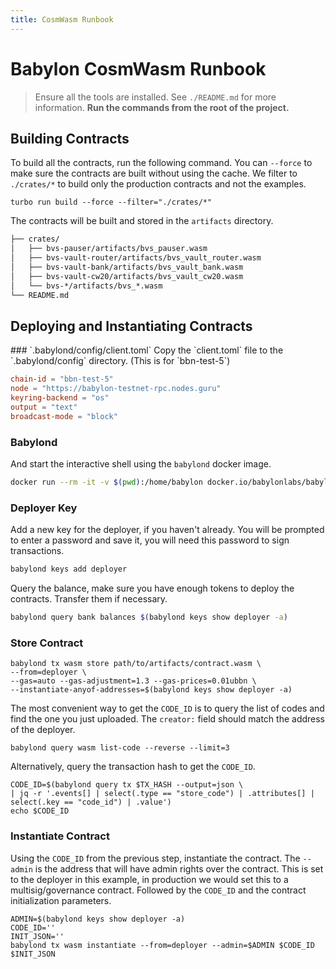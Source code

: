 ```yaml
---
title: CosmWasm Runbook
---
```



# Babylon CosmWasm Runbook

> Ensure all the tools are installed. See `./README.md` for more information.
> **Run the commands from the root of the project.**

## Building Contracts

To build all the contracts, run the following command.
You can `--force` to make sure the contracts are built without using the cache.
We filter to `./crates/*` to build only the production contracts and not the examples.

```shell
turbo run build --force --filter="./crates/*"
```

The contracts will be built and stored in the `artifacts` directory.

```txt
├── crates/
│   ├── bvs-pauser/artifacts/bvs_pauser.wasm
│   ├── bvs-vault-router/artifacts/bvs_vault_router.wasm
│   ├── bvs-vault-bank/artifacts/bvs_vault_bank.wasm
│   ├── bvs-vault-cw20/artifacts/bvs_vault_cw20.wasm
│   └── bvs-*/artifacts/bvs_*.wasm
└── README.md
```

## Deploying and Instantiating Contracts

<Steps>
  ### `.babylond/config/client.toml`
  Copy the `client.toml` file to the `.babylond/config` directory. (This is for `bbn-test-5`)

```toml filename=".babylond/config/client.toml" copy
chain-id = "bbn-test-5"
node = "https://babylon-testnet-rpc.nodes.guru"
keyring-backend = "os"
output = "text"
broadcast-mode = "block"
```

### Babylond

And start the interactive shell using the `babylond` docker image.

```sh
docker run --rm -it -v $(pwd):/home/babylon docker.io/babylonlabs/babylond:v1.0.0-rc.6 sh
```

### Deployer Key

Add a new key for the deployer, if you haven't already.
You will be prompted to enter a password and save it, you will need this password to sign transactions.

```sh
babylond keys add deployer
```

Query the balance, make sure you have enough tokens to deploy the contracts.
Transfer them if necessary.

```sh
babylond query bank balances $(babylond keys show deployer -a)
```

### Store Contract

```shell
babylond tx wasm store path/to/artifacts/contract.wasm \
--from=deployer \
--gas=auto --gas-adjustment=1.3 --gas-prices=0.01ubbn \
--instantiate-anyof-addresses=$(babylond keys show deployer -a)
```

The most convenient way to get the `CODE_ID` is to query the list of codes and find the one you just uploaded.
The `creator:` field should match the address of the deployer.

```shell
babylond query wasm list-code --reverse --limit=3
```

Alternatively, query the transaction hash to get the `CODE_ID`.

```shell
CODE_ID=$(babylond query tx $TX_HASH --output=json \
| jq -r '.events[] | select(.type == "store_code") | .attributes[] | select(.key == "code_id") | .value')
echo $CODE_ID
```

### Instantiate Contract

Using the `CODE_ID` from the previous step, instantiate the contract.
The `--admin` is the address that will have admin rights over the contract.
This is set to the deployer in this example, in production we would set this to a multisig/governance contract.
Followed by the `CODE_ID` and the contract initialization parameters.

```shell
ADMIN=$(babylond keys show deployer -a)
CODE_ID=''
INIT_JSON=''
babylond tx wasm instantiate --from=deployer --admin=$ADMIN $CODE_ID $INIT_JSON
```

</Steps>
